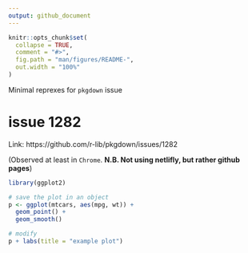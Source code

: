 ```yaml
---
output: github_document
---
```


```r
knitr::opts_chunk$set(
  collapse = TRUE,
  comment = "#>",
  fig.path = "man/figures/README-",
  out.width = "100%"
)
```

Minimal reprexes for `pkgdown` issue

<!--

# issue 1150

Link: https://github.com/r-lib/pkgdown/issues/1150

Problems with rendering `LaTeX` equations on `README` of `pkgdown` websites.

**This is observed only in Chrome, Internet Explorer, and Edge browsers**. 
No issue with Firefox browser.

This math text $\eta^2$ is inline, but this text moves to the next line in website.

This doesn't get rendered properly either:

option-1 | option-2
-------|-------
$\eta^2$ | $\omega^2$
x | y
1 | 2

-->

# issue 1282

Link: https://github.com/r-lib/pkgdown/issues/1282

(Observed at least in `Chrome`. **N.B. Not using netlifly, but rather github pages**)

```r
library(ggplot2)

# save the plot in an object
p <- ggplot(mtcars, aes(mpg, wt)) +
  geom_point() + 
  geom_smooth()

# modify
p + labs(title = "example plot")
```
